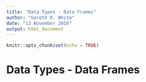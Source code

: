 ```yaml
---
title: "Data Types - Data Frames"
author: "Gareth R. White"
date: "13 November 2016"
output: html_document
---
```


```r
knitr::opts_chunk$set(echo = TRUE)
```

# Data Types - Data Frames
